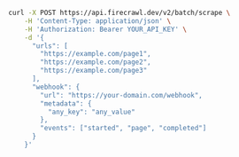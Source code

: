 ```bash cURL
curl -X POST https://api.firecrawl.dev/v2/batch/scrape \
    -H 'Content-Type: application/json' \
    -H 'Authorization: Bearer YOUR_API_KEY' \
    -d '{
      "urls": [
        "https://example.com/page1",
        "https://example.com/page2",
        "https://example.com/page3"
      ],
      "webhook": {
        "url": "https://your-domain.com/webhook",
        "metadata": {
          "any_key": "any_value"
        },
        "events": ["started", "page", "completed"]
      }
    }' 